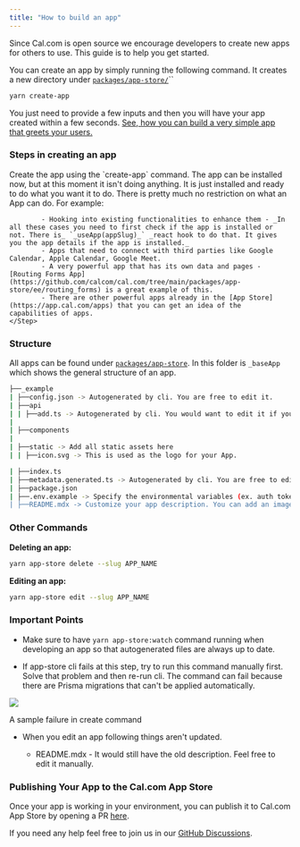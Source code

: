 ```yaml
---
title: "How to build an app"
---
```


Since Cal.com is open source we encourage developers to create new apps for others to use. This guide is to help you get started.

You can create an app by simply running the following command. It creates a new directory under [`packages/app-store/`](https://github.com/calcom/cal.com/tree/main/packages/app-store)``

```bash
yarn create-app
```


You just need to provide a few inputs and then you will have your app created within a few seconds. [See, how you can build a very simple app that greets your users.](/developing/guides/appstore-and-integration/build-a-greeter-app)

### Steps in creating an app

<Steps>
    <Step title="Create app">
        Create the app using the `create-app` command. The app can be installed now, but at this moment it isn't doing anything. It is just installed and ready to do what you want it to do.
    </Step>
    <Step title="Adding the functionalities">
        There is pretty much no restriction on what an App can do. For example:

            - Hooking into existing functionalities to enhance them - _In all these cases you need to first check if the app is installed or not. There is_ `_useApp(appSlug)_` _react hook to do that. It gives you the app details if the app is installed._
            - Apps that need to connect with third parties like Google Calendar, Apple Calendar, Google Meet.
            - A very powerful app that has its own data and pages - [Routing Forms App](https://github.com/calcom/cal.com/tree/main/packages/app-store/ee/routing_forms) is a great example of this.
            - There are other powerful apps already in the [App Store](https://app.cal.com/apps) that you can get an idea of the capabilities of apps.
    </Step>
</Steps>


### Structure

All apps can be found under [`packages/app-store`](https://github.com/calcom/cal.com/tree/main/packages/app-store). In this folder is `_baseApp` which shows the general structure of an app.

```bash
├──_example
| ├──config.json -> Autogenerated by cli. You are free to edit it.
| ├──api
| | ├──add.ts -> Autogenerated by cli. You would want to edit it if your app needs to connect with a third party
|
| ├──components
|
| ├──static -> Add all static assets here
| | ├──icon.svg -> This is used as the logo for your App.

| ├──index.ts
| ├──metadata.generated.ts -> Autogenerated by cli. You are free to edit it.
| ├──package.json
| ├──.env.example -> Specify the environmental variables (ex. auth token, API secrets) that your app will need if it's applicable
| ├──README.mdx -> Customize your app description. You can add an image slider as well.
```

### Other Commands

**Deleting an app:**

```bash
yarn app-store delete --slug APP_NAME
```

**Editing an app:**

```bash
yarn app-store edit --slug APP_NAME
```

### Important Points

* Make sure to have `yarn app-store:watch` command running when developing an app so that autogenerated files are always up to date.

* If app-store cli fails at this step, try to run this command manually first. Solve that problem and then re-run cli. The command can fail because there are Prisma migrations that can't be applied automatically.

<img src="/images/i1600x120-WfEdMhsOOLSg_sitk6a.png" />

A sample failure in create command

* When you edit an app following things aren't updated.

    * README.mdx - It would still have the old description. Feel free to edit it manually.

### Publishing Your App to the Cal.com App Store

Once your app is working in your environment, you can publish it to Cal.com App Store by opening a PR [here](https://github.com/calcom/cal.com).

If you need any help feel free to join us in our [GitHub Discussions](https://github.com/calcom/cal.com/discussions).
